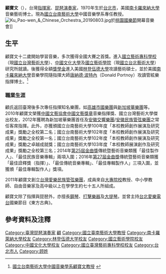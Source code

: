 {{multiple issues|
{{onesource|time=2021-07-06}}
{{blpsources|time=2021-07-06}}
}}
'''顧寶文'''（{{bd|1970年|||}}），台灣[[指揮家|指揮家]]、[[琵琶|琵琶]][[演奏家|演奏家]]，1970年生於[[台北市|台北市]]，美國[[南卡羅來納大學|南卡羅來納大學]]音樂藝術博士。現為[[國立台南藝術大學|國立台南藝術大學]]中國音樂學系專任教授。
[[File:Ku_Pao-wen_&_Chinese_Orchestra_20190803.jpg|thumb]]於[[桃園國樂節|桃園國樂節]]開幕音樂會]]

== 生平 ==
顧寶文十二歲開始學習音樂，多次獲得全國大賽之首獎。進入[[國立藝術專科學校|國立藝術專科學校]]（現[[國立台灣藝術大學|國立台灣藝術大學]]）、[[中國文化大學|中國文化大學]]及[[國立藝術學院|國立藝術學院]]（現[[國立台北藝術大學|國立台北藝術大學]]）研究所就讀。後獲得全額[[獎學金|獎學金]]進入美國[[林登伍德大學|林登伍德大學]]攻讀藝術碩士，並於美國[[南卡羅來納大學|南卡羅來納大學]]音樂學院隨指揮大師[[唐納德·波特內|唐納德·波特內]]（Donald Portnoy）攻讀管絃樂指揮博士。<ref>[http://chinesemusic.tnnua.edu.tw/jspfile/20090407113334.jsp 國立台南藝術大學中國音樂學系顧寶文教授] {{webarchive|url=https://web.archive.org/web/20130616205637/http://chinesemusic.tnnua.edu.tw/jspfile/20090407113334.jsp |date=2013-06-16 }}</ref>

=== 職業生涯 ===
顧氏返回臺灣後多次專任指揮知名樂團，如[[高雄市國樂團|高雄市國樂團]]與[[新加坡華樂團|新加坡華樂團]]等。2010年顧寶文榮獲[[中國文藝協會|中國文藝協會]][[中國文藝獎章|中國文藝獎章]]音樂指揮獎、國立台灣藝術大學傑出校友，2012年獲聘為新加坡華樂團首任及[[安徽交響樂團|安徽交響樂團]]/[[安徽民族管弦樂團|安徽民族管弦樂團]]之常任客席指揮。此外，亦獲頒國立台南藝術大學100年度「本校教師創作展演及研究成果」獎勵之全校第二名；國立台南藝術大學102年度「本校教師創作展演及研究成果」獎勵之全校第一名；國立台南藝術大學102年度「本校教師創作展演及研究成果」獎勵之卓越成就獎；國立台南藝術大學103年度「本校教師展演創作及研究成果」獎勵之全校第三名；2014年[[第25屆金曲獎|第25屆金曲獎]]傳統暨藝術音樂類獲「最佳製作人」、「最佳民族音樂專輯」兩項入圍；2016年[[第27屆金曲獎|第27屆金曲獎]]傳統暨藝術音樂類獲「最佳詮釋獎（指揮）」、「最佳傳統音樂專輯」、「最佳專輯製作人」三項入圍，並獲頒「最佳專輯製作人」獎項。

2011年顧寶文創立[[台灣愛樂民族管弦樂團|台灣愛樂民族管弦樂團]]，成員來自[[大專院校|大專院校]]教授、中小學教師、自由音樂家及高中級以上在學學生約七十五人所組成。

顧寶文除了指揮與琵琶外，亦擅長[[鋼琴|鋼琴]]、[[打擊樂器|打擊樂器]]及[[大提琴|大提琴]]。並曾主持[[台北愛樂電台|台北愛樂電台]]國樂節目《東方古典》。

==參考資料及注釋==
{{reflist}}

{{DEFAULTSORT: Ku Pao-wen}}
[[Category:臺灣琵琶演奏家|Category:臺灣琵琶演奏家]]
[[Category:台灣指揮家|顧]]
[[Category:國立臺南藝術大學教授|Category:國立臺南藝術大學教授]]
[[Category:南卡羅萊納大學校友|Category:南卡羅萊納大學校友]]
[[Category:林登伍德大学校友|Category:林登伍德大学校友]]
[[Category:國立藝術學院校友|Category:國立藝術學院校友]]
[[Category:中國文化大學校友|Category:中國文化大學校友]]
[[Category:國立臺灣藝術專科學校校友|Category:國立臺灣藝術專科學校校友]]
[[Category:台北市人|Category:台北市人]]
[[Category:顾姓|Category:顾姓]]